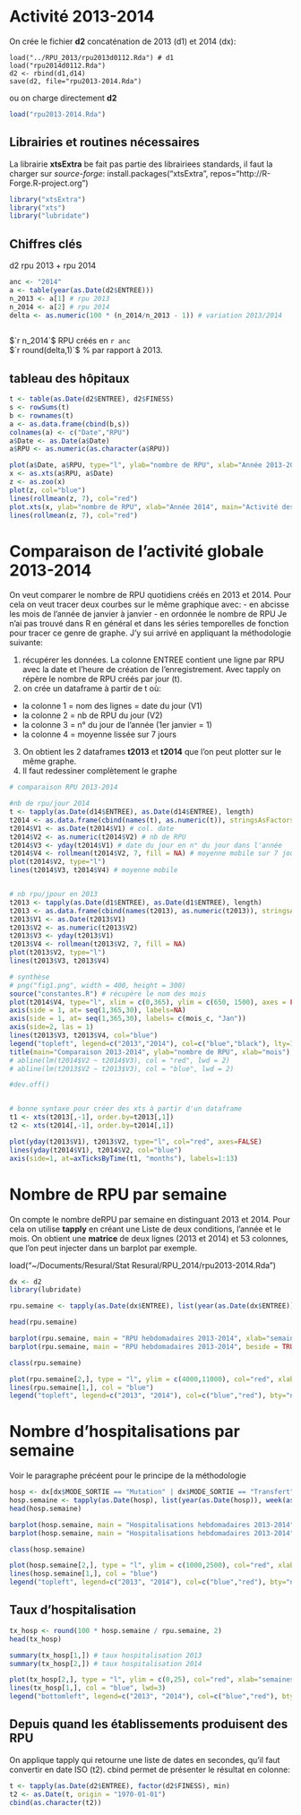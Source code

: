 Activité 2013-2014
==================

On crée le fichier __d2__ concaténation de 2013 (d1) et 2014 (dx):

```{}
load("../RPU_2013/rpu2013d0112.Rda") # d1
load("rpu2014d0112.Rda")
d2 <- rbind(d1,d14)
save(d2, file="rpu2013-2014.Rda")
```
ou on charge directement __d2__
```r
load("rpu2013-2014.Rda")
```
Librairies et routines nécessaires
----------------------------------

La librairie __xtsExtra__ be fait pas partie des librairiees standards, il faut la charger sur _source-forge_:
install.packages("xtsExtra", repos="http://R-Forge.R-project.org")

```r
library("xtsExtra")
library("xts")
library("lubridate")

```

Chiffres clés
------------
d2 rpu 2013 + rpu 2014
```r
anc <- "2014"
a <- table(year(as.Date(d2$ENTREE)))
n_2013 <- a[1] # rpu 2013
n_2014 <- a[2] # rpu 2014
delta <- as.numeric(100 * (n_2014/n_2013 - 1)) # variation 2013/2014
 
```
$`r n_2014`$ RPU créés en `r anc`  
$`r round(delta,1)`$ % par rapport à 2013.


tableau des hôpitaux
---------------------
```r
t <- table(as.Date(d2$ENTREE), d2$FINESS)
s <- rowSums(t)
b <- rownames(t)
a <- as.data.frame(cbind(b,s))
colnames(a) <- c("Date","RPU")
a$Date <- as.Date(a$Date)
a$RPU <- as.numeric(as.character(a$RPU))

plot(a$Date, a$RPU, type="l", ylab="nombre de RPU", xlab="Année 2013-2014", main="Activité des SU d'Alsace en nombre de RPU")
x <- as.xts(a$RPU, a$Date)
z <- as.zoo(x)
plot(z, col="blue")
lines(rollmean(z, 7), col="red")
plot.xts(x, ylab="nombre de RPU", xlab="Année 2014", main="Activité des SU d'Alsace en nombre de RPU", col="blue", las=2, minor.ticks=FALSE, cex.axis=c(0.8))
lines(rollmean(z, 7), col="red")
```

Comparaison de l'activité globale 2013-2014
============================================

On veut comparer le nombre  de RPU quotidiens créés en 2013 et 2014. Pour cela on veut tracer deux courbes sur le même graphique avec:
- en abcisse les mois de l'année de janvier à janvier
- en ordonnée le nombre de RPU
Je n'ai pas trouvé dans R en général et dans les séries temporelles de fonction pour tracer ce genre de graphe. J'y sui arrivé en appliquant la méthodologie suivante:

1. récupérer les données. La colonne ENTREE contient une ligne par RPU avec la date et l'heure de création de l'enregistrement. Avec tapply on répère le nombre de RPU créés par jour (t).
2. on crée un dataframe à partir de t où:
  - la colonne 1 = nom des lignes = date du jour (V1)
  - la colonne 2 = nb de RPU du jour (V2)
  - la colonne 3 = n° du jour de l'année (1er janvier = 1)
  - la colonne 4 = moyenne lissée sur 7 jours
3. On obtient les 2 dataframes __t2013__ et __t2014__ que l'on peut plotter sur le même graphe.
4. Il faut redessiner complètement le graphe

```r

# comparaison RPU 2013-2014

#nb de rpu/jour 2014
t <- tapply(as.Date(d14$ENTREE), as.Date(d14$ENTREE), length)
t2014 <- as.data.frame(cbind(names(t), as.numeric(t)), stringsAsFactors = FALSE)
t2014$V1 <- as.Date(t2014$V1) # col. date
t2014$V2 <- as.numeric(t2014$V2) # nb de RPU
t2014$V3 <- yday(t2014$V1) # date du jour en n° du jour dans l'année
t2014$V4 <- rollmean(t2014$V2, 7, fill = NA) # moyenne mobile sur 7 jours. rollmean crée un vecteur plus petit. Pour obtenir un vecteur de la même longueur, on remplace les valeurs manquantes par NA
plot(t2014$V2, type="l")
lines(t2014$V3, t2014$V4) # moyenne mobile


# nb rpu/jpour en 2013
t2013 <- tapply(as.Date(d1$ENTREE), as.Date(d1$ENTREE), length)
t2013 <- as.data.frame(cbind(names(t2013), as.numeric(t2013)), stringsAsFactors = FALSE)
t2013$V1 <- as.Date(t2013$V1)
t2013$V2 <- as.numeric(t2013$V2)
t2013$V3 <- yday(t2013$V1)
t2013$V4 <- rollmean(t2013$V2, 7, fill = NA)
plot(t2013$V2, type="l")
lines(t2013$V3, t2013$V4)

# synthèse
# png("fig1.png", width = 400, height = 300)
source("constantes.R") # récupère le nom des mois
plot(t2014$V4, type="l", xlim = c(0,365), ylim = c(650, 1500), axes = FALSE, xlab="", ylab="")
axis(side = 1, at= seq(1,365,30), labels=NA)
axis(side = 1, at= seq(1,365,30), labels= c(mois_c, "Jan"))
axis(side=2, las = 1)
lines(t2013$V3, t2013$V4, col="blue")
legend("topleft", legend=c("2013","2014"), col=c("blue","black"), lty=1, bty="n")
title(main="Comparaison 2013-2014", ylab="nombre de RPU", xlab="mois")
# abline(lm(t2014$V2 ~ t2014$V3), col = "red", lwd = 2)
# abline(lm(t2013$V2 ~ t2013$V3), col = "blue", lwd = 2)

#dev.off()


# bonne syntaxe pour créer des xts à partir d'un dataframe
t1 <- xts(t2013[,-1], order.by=t2013[,1])
t2 <- xts(t2014[,-1], order.by=t2014[,1])

plot(yday(t2013$V1), t2013$V2, type="l", col="red", axes=FALSE)
lines(yday(t2014$V1), t2014$V2, col="blue")
axis(side=1, at=axTicksByTime(t1, "months"), labels=1:13)

```

Nombre de RPU par semaine
=========================

On compte le nombre deRPU par semaine en distinguant 2013 et 2014. Pour cela on utilise __tapply__ en créant une Liste de deux conditions, l'année et le mois. On obtient une __matrice__ de deux lignes (2013 et 2014) et 53 colonnes, que l'on peut injecter dans un barplot par exemple.

load("~/Documents/Resural/Stat Resural/RPU_2014/rpu2013-2014.Rda")

```r
dx <- d2
library(lubridate)

rpu.semaine <- tapply(as.Date(dx$ENTREE), list(year(as.Date(dx$ENTREE)), week(as.Date(dx$ENTREE))), length)

head(rpu.semaine)

barplot(rpu.semaine, main = "RPU hebdomadaires 2013-2014", xlab="semaines", ylab="nombre de RPU")
barplot(rpu.semaine, main = "RPU hebdomadaires 2013-2014", beside = TRUE, xlab="semaines", ylab="nombre de RPU")

class(rpu.semaine)

plot(rpu.semaine[2,], type = "l", ylim = c(4000,11000), col="red", xlab="semaines", ylab="nombre de RPU", main = "RPU hebdomadaires 2013-2014")
lines(rpu.semaine[1,], col = "blue")
legend("topleft", legend=c("2013", "2014"), col=c("blue","red"), bty="n", lty=1)

```

Nombre d'hospitalisations par semaine
======================================

Voir le paragraphe précéent pour le principe de la méthodologie

```r
hosp <- dx[dx$MODE_SORTIE == "Mutation" | dx$MODE_SORTIE == "Transfert", 'ENTREE']
hosp.semaine <- tapply(as.Date(hosp), list(year(as.Date(hosp)), week(as.Date(hosp))), length)
head(hosp.semaine)

barplot(hosp.semaine, main = "Hospitalisations hebdomadaires 2013-2014", xlab="semaines", ylab="nombre de RPU")
barplot(hosp.semaine, main = "Hospitalisations hebdomadaires 2013-2014", beside = TRUE, xlab="semaines", ylab="nombre de RPU")

class(hosp.semaine)

plot(hosp.semaine[2,], type = "l", ylim = c(1000,2500), col="red", xlab="semaines", ylab="nombre de RPU", main = "Hospitalisations hebdomadaires 2013-2014")
lines(hosp.semaine[1,], col = "blue")
legend("topleft", legend=c("2013", "2014"), col=c("blue","red"), bty="n", lty=1)

```

Taux d'hospitalisation
----------------------

```r
tx_hosp <- round(100 * hosp.semaine / rpu.semaine, 2)
head(tx_hosp)

summary(tx_hosp[1,]) # taux hospitalisation 2013
summary(tx_hosp[2,]) # taux hospitalisation 2014

plot(tx_hosp[2,], type = "l", ylim = c(0,25), col="red", xlab="semaines", ylab="Taux hospitalisation (%)", main = "Taux d'Hospitalisations hebdomadaires 2013-2014", lwd=3)
lines(tx_hosp[1,], col = "blue", lwd=3)
legend("bottomleft", legend=c("2013", "2014"), col=c("blue","red"), bty="n", lty=1)

```
Depuis quand les établissements produisent des RPU
--------------------------------------------------

On applique tapply qui retourne une liste de dates en secondes, qu'il faut convertir en date ISO (t2). cbind permet de présenter le résultat en colonne:

```r
t <- tapply(as.Date(d2$ENTREE), factor(d2$FINESS), min)
t2 <- as.Date(t, origin = "1970-01-01")
cbind(as.character(t2))

```

